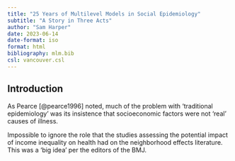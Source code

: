 ```yaml
---
title: "25 Years of Multilevel Models in Social Epidemiology"
subtitle: "A Story in Three Acts"
author: "Sam Harper"
date: 2023-06-14
date-format: iso
format: html
bibliography: mlm.bib
csl: vancouver.csl
---
```


## Introduction

As Pearce [@pearce1996] noted, much of the problem with 'traditional epidemiology' was its insistence that socioeconomic factors were not 'real' causes of illness.

Impossible to ignore the role that the studies assessing the potential impact of income inequality on health had on the neighborhood effects literature. This was a 'big idea' per the editors of the BMJ. 


